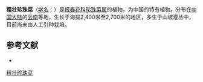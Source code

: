 {{Speciesbox
| name = 粗壮珍珠菜
| status = 
| status_system = 
| image =
| genus = Lysimachia
| species = robusta
| authority = Hand.-Mazz.
}}

'''粗壮珍珠菜'''（[[学名|学名]]：{{lang|la|''Lysimachia robusta''}}）是[[报春花科|报春花科]][[珍珠菜属|珍珠菜属]]的植物，为中国的特有植物。分布在[[中国大陆|中国大陆]]的[[云南|云南]]等地，生长于海拔2,400米至2,700米的地区，多生于山坡灌丛中，目前尚未由人工引种栽培。

== 参考文献 ==
<div class="references-small">
* {{cite web| url =http://www.bioinfo.cn/db05/KmzwSpecies.php?action=view&id=17629| title =粗壮珍珠菜| work =《中国高等植物数据库全库》| publisher =中国科学院微生物研究所| author =昆明植物研究所| accessdate =2009-02-25| deadurl =yes| archiveurl =https://web.archive.org/web/20160305005844/http://www.bioinfo.cn/db05/KmzwSpecies.php?action=view&id=17629| archivedate =2016-03-05}}
</div>
{{Taxonbar|from=Q15228308}}

[[Category:珍珠菜属|粗壮珍珠菜]]


{{植物小作品}}